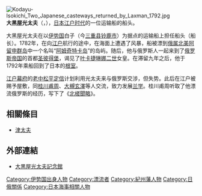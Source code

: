 {{multiple issues|
{{Expand Japanese|time=2016-05-02T05:26:50+00:00}}
{{unreferenced|time=2016-05-02T05:26:50+00:00}}
}}
[[File:Kodayu-Isokichi_Two_Japanese_casteways_returned_by_Laxman_1792.jpg|thumb]]
'''大黑屋光太夫'''（{{jpn|j=大黒屋 光太夫|hg=だいこくや こうだゆう|rm=Daikokuya Kōdayū}}，{{bd|1751年||1828年|5月28日|}}），[[日本|日本]][[江户时代|江户时代]]的一位运输船的船头。

大黑屋光太夫在以[[伊势国|伊势国]]白子（今[[三重县|三重县]][[铃鹿市|铃鹿市]]）为据点的运输船上担任船头（船长）。1782年，在向[[江户|江户]]航行的途中，在海面上遭遇了风暴，船被漂到[[俄属北美|俄属北美]][[阿留申群岛|阿留申群岛]]中一个名叫“[[阿姆奇特卡岛|阿姆奇特卡岛]]”的岛屿。随后，他与俄罗斯人一起来到了[[俄罗斯帝国|俄罗斯帝国]]的首都[[圣彼得堡|圣彼得堡]]，谒见了[[叶卡捷琳娜二世|叶卡捷琳娜二世]]女皇。在滞留九年之后，他于1792年乘船回到了日本的[[根室|根室]]。

[[江户幕府|江户幕府]]的[[老中|老中]][[松平定信|松平定信]]计划利用光太夫来与俄罗斯交涉，但失势。此后在江户被赐予屋敷，同[[桂川甫周|桂川甫周]]、[[大槻玄澤|大槻玄澤]]等人交流，致力发展[[兰学|兰学]]。桂川甫周听取了他漂流俄罗斯的经历，写下了《[[北槎聞略|北槎聞略]]》。

== 相關條目 ==
*[[津太夫|津太夫]]

==外部連結==
*[http://www.edu.city.suzuka.mie.jp/kodayu/ 大黒屋光太夫記念館] {{Wayback|url=http://www.edu.city.suzuka.mie.jp/kodayu/ |date=20201025131720 }}

{{normdaten}}
[[Category:伊势国出身人物|Category:伊势国出身人物]]
[[Category:漂流者|Category:漂流者]]
[[Category:紀州藩人物|Category:紀州藩人物]]
[[Category:日俄關係|Category:日俄關係]]
[[Category:日本海事相關人物|Category:日本海事相關人物]]